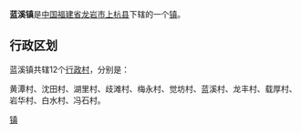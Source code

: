 {{Otheruses|蓝溪镇 (漫画)|subject=行政区划“蓝溪镇”|other=漫画《蓝溪镇》}}
{{中国乡级行政区
| 行政区全称 = 蓝溪镇
| 景观照片文件名 =
| 景观照片描述 =
| 汉语拼音 =
| 通用拼音 =
| 注音符號 =
| 其它标音类型1 =
| 其它标音1 =
| 其它标音类型2 =
| 其它标音2 =
| 其它语言类型1 =
| 其它语言地名1 =
| 其它语言类型2 =
| 其它语言地名2 =
| 上级行政区 = [[福建省|福建省]][[龙岩市|龙岩市]][[上杭县|上杭县]]
| 行政区类别 = [[镇|镇]]
| 行政区划代码 =350823103
| 地理坐标 =
| 总面积 =
| 户籍人口 =
| 户籍人口年份 =
| 常住人口 =
| 常住人口年份 =
| 人口密度 =
| 行政区划 =
| 官方网站 =
| 政府驻地 =
| 邮政编码 =
| 毗邻行政区 =
| 位置图文件名 =
| 位置图描述 =
}}
'''蓝溪镇'''是[[中华人民共和国|中国]][[福建省|福建省]][[龙岩市|龙岩市]][[上杭县|上杭县]]下辖的一个[[镇|镇]]。

== 行政区划 ==

蓝溪镇共辖12个[[行政村|行政村]]，分别是：

黄潭村、沈田村、湖里村、歧滩村、梅永村、觉坊村、蓝溪村、龙丰村、载厚村、岩华村、白水村、冯石村。

{{上杭县行政区划}}
{{福建小作品}}
[[Category:上杭县乡镇|镇]]
